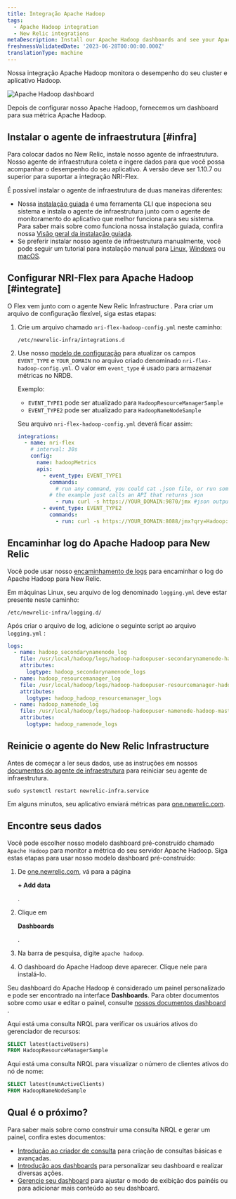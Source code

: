 ```yaml
---
title: Integração Apache Hadoop
tags:
  - Apache Hadoop integration
  - New Relic integrations
metaDescription: Install our Apache Hadoop dashboards and see your Apache Hadoop  data in New Relic.
freshnessValidatedDate: '2023-06-28T00:00:00.000Z'
translationType: machine
---
```



Nossa integração Apache Hadoop monitora o desempenho do seu cluster e aplicativo Hadoop.

<img
  title="Apache Hadoop dashboard"
  alt="Apache Hadoop dashboard"
  src={infrastructureApacheHadoopDashboard}
/>

<figcaption>
  Depois de configurar nosso Apache Hadoop, fornecemos um dashboard para sua métrica Apache Hadoop.
</figcaption>

## Instalar o agente de infraestrutura [#infra]

Para colocar dados no New Relic, instale nosso agente de infraestrutura. Nosso agente de infraestrutura coleta e ingere dados para que você possa acompanhar o desempenho do seu aplicativo. A versão deve ser 1.10.7 ou superior para suportar a integração NRI-Flex.

É possível instalar o agente de infraestrutura de duas maneiras diferentes:

* Nossa [instalação guiada](https://one.newrelic.com/nr1-core?state=4f81feab-35f7-e97e-9903-52510f8542bd) é uma ferramenta CLI que inspeciona seu sistema e instala o agente de infraestrutura junto com o agente de monitoramento do aplicativo que melhor funciona para seu sistema. Para saber mais sobre como funciona nossa instalação guiada, confira nossa [Visão geral da instalação guiada](/docs/infrastructure/host-integrations/installation/new-relic-guided-install-overview).
* Se preferir instalar nosso agente de infraestrutura manualmente, você pode seguir um tutorial para instalação manual para [Linux](/docs/infrastructure/install-infrastructure-agent/linux-installation/install-infrastructure-monitoring-agent-linux), [Windows](/docs/infrastructure/install-infrastructure-agent/windows-installation/install-infrastructure-monitoring-agent-windows/) ou [macOS](/docs/infrastructure/install-infrastructure-agent/macos-installation/install-infrastructure-monitoring-agent-macos/).

## Configurar NRI-Flex para Apache Hadoop [#integrate]

O Flex vem junto com o agente New Relic Infrastructure . Para criar um arquivo de configuração flexível, siga estas etapas:

1. Crie um arquivo chamado `nri-flex-hadoop-config.yml` neste caminho:

   ```shell
   /etc/newrelic-infra/integrations.d
   ```

2. Use nosso [modelo de configuração](https://github.com/newrelic/nri-flex/blob/master/examples/json-read-cmd-example.yml) para atualizar os campos `EVENT_TYPE` e `YOUR_DOMAIN` no arquivo criado denominado `nri-flex-hadoop-config.yml`. O valor em `event_type` é usado para armazenar métricas no NRDB.

   Exemplo:

   * `EVENT_TYPE1` pode ser atualizado para `HadoopResourceManagerSample`
   * `EVENT_TYPE2` pode ser atualizado para `HadoopNameNodeSample`

   Seu arquivo `nri-flex-hadoop-config.yml` deverá ficar assim:

   ```yml
   integrations:
     - name: nri-flex
       # interval: 30s
       config:
         name: hadoopMetrics
         apis:
           - event_type: EVENT_TYPE1
             commands: 
               # run any command, you could cat .json file, or run some commands that produce a json output
             # the example just calls an API that returns json
               - run: curl -s https://YOUR_DOMAIN:9870/jmx #json output is retrieved from this command
           - event_type: EVENT_TYPE2
             commands: 
               - run: curl -s https://YOUR_DOMAIN:8088/jmx?qry=Hadoop:*
   ```

## Encaminhar log do Apache Hadoop para New Relic

Você pode usar nosso [encaminhamento de logs](/docs/logs/forward-logs/forward-your-logs-using-infrastructure-agent/) para encaminhar o log do Apache Hadoop para New Relic.

Em máquinas Linux, seu arquivo de log denominado `logging.yml` deve estar presente neste caminho:

```shell
/etc/newrelic-infra/logging.d/
```

Após criar o arquivo de log, adicione o seguinte script ao arquivo `logging.yml` :

```yml
logs:
  - name: hadoop_secondarynamenode_log
    file: /usr/local/hadoop/logs/hadoop-hadoopuser-secondarynamenode-hadoop-master.log
    attributes:
      logtype: hadoop_secondarynamenode_logs
  - name: hadoop_resourcemanager_log
    file: /usr/local/hadoop/logs/hadoop-hadoopuser-resourcemanager-hadoop-master.log
    attributes:
      logtype: hadoop_hadoop_resourcemanager_logs
  - name: hadoop_namenode_log
    file: /usr/local/hadoop/logs/hadoop-hadoopuser-namenode-hadoop-master.log
    attributes:
      logtype: hadoop_namenode_logs
```

## Reinicie o agente do New Relic Infrastructure

Antes de começar a ler seus dados, use as instruções em nossos [documentos do agente de infraestrutura](/docs/infrastructure/install-infrastructure-agent/manage-your-agent/start-stop-restart-infrastructure-agent/) para reiniciar seu agente de infraestrutura.

```shell
sudo systemctl restart newrelic-infra.service
```

Em alguns minutos, seu aplicativo enviará métricas para [one.newrelic.com](https://one.newrelic.com).

## Encontre seus dados

Você pode escolher nosso modelo dashboard pré-construído chamado `Apache Hadoop` para monitor a métrica do seu servidor Apache Hadoop. Siga estas etapas para usar nosso modelo dashboard pré-construído:

1. De [one.newrelic.com](https://one.newrelic.com), vá para a página

   <DoNotTranslate>**+ Add data**</DoNotTranslate>

   .

2. Clique em

   <DoNotTranslate>**Dashboards**</DoNotTranslate>

   .

3. Na barra de pesquisa, digite `apache hadoop`.

4. O dashboard do Apache Hadoop deve aparecer. Clique nele para instalá-lo.

Seu dashboard do Apache Hadoop é considerado um painel personalizado e pode ser encontrado na interface <DoNotTranslate>**Dashboards**</DoNotTranslate>. Para obter documentos sobre como usar e editar o painel, consulte [nossos documentos dashboard ](/docs/query-your-data/explore-query-data/dashboards/introduction-dashboards).

Aqui está uma consulta NRQL para verificar os usuários ativos do gerenciador de recursos:

```sql
SELECT latest(activeUsers) 
FROM HadoopResourceManagerSample
```

Aqui está uma consulta NRQL para visualizar o número de clientes ativos do nó de nome:

```sql
SELECT latest(numActiveClients) 
FROM HadoopNameNodeSample
```

## Qual é o próximo?

Para saber mais sobre como construir uma consulta NRQL e gerar um painel, confira estes documentos:

* [Introdução ao criador de consulta](/docs/query-your-data/explore-query-data/query-builder/introduction-query-builder) para criação de consultas básicas e avançadas.
* [Introdução aos dashboards](/docs/query-your-data/explore-query-data/dashboards/introduction-dashboards) para personalizar seu dashboard e realizar diversas ações.
* [Gerencie seu dashboard](/docs/query-your-data/explore-query-data/dashboards/manage-your-dashboard) para ajustar o modo de exibição dos painéis ou para adicionar mais conteúdo ao seu dashboard.